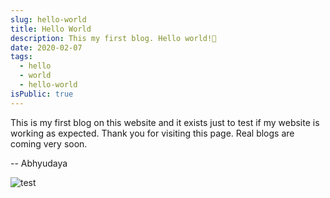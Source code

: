 ```yaml
---
slug: hello-world
title: Hello World
description: This my first blog. Hello world!👋
date: 2020-02-07
tags:
  - hello
  - world
  - hello-world
isPublic: true
---
```


This is my first blog on this website and it exists just to test if my website
is working as expected. Thank you for visiting this page. Real blogs are coming
very soon.

-- Abhyudaya

![test](/favicon.ico)
